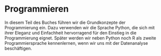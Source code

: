 # Programmieren

In diesem Teil des Buches führen wir die Grundkonzepte der Programmierung ein. Dazu verwenden wir die Sprache Python, die sich mit ihrer Eleganz und Einfachheit hervorragend für den Einstieg in die Programmierung eignet. Später werden wir neben Python noch R als zweite Programmiersprache kennenlernen, wenn wir uns mit der Datenanalyse beschäftigen.
